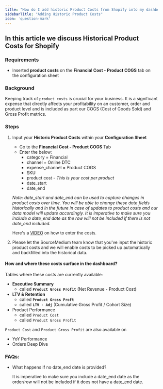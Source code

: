 ```yaml
---
title: "How do I add historic Product Costs from Shopify into my dashboard"
sidebarTitle: "Adding Historic Product Costs"
icon: 'question-mark'
---
```

## In this article we discuss Historical Product Costs for Shopify

### Requirements

- Inserted **product costs** on the **Financial Cost - Product COGS** tab on the configuration sheet

### Background

Keeping track of `product costs` is crucial for your business. It is a significant expense that directly affects your profitability on an customer, order and product level and is included as part our COGS (Cost of Goods Sold) and Gross Profit metrics.

### Steps

1. Input your **Historic Product Costs** within your **Configuration Sheet**
    - Go to the **Financial Cost - Product COGS** Tab 
    - Enter the below: 
        - category = Financial
        - channel = Online DTC 
        - expense_channel = Product COGS
        - SKU
        - product cost - *This is your cost per product* 
        - date_start
        - date_end <br />
    
    *Note: date_start and date_end can be used to capture changes in product costs over time. You will be able to change these date fields historically and in the future in case of updates to product costs and our data model will update accordingly. 
        It is imperative to make sure you include a date_end date as the row will not be included if there is not date_end included.*
        
    
    Here's a [VIDEO](https://www.loom.com/share/99d5e76bd7dc4ce597639799ce100f97) on how to enter the costs.
    
2. Please let the SourceMedium team know that you've input the historic product costs and we will enable costs to be picked up automatically and backfilled into the historical data. 
#### How and where these costs surface in the dashboard?

Tables where these costs are currently available:

- **Executive Summary**
    - called **`Product Gross Profit`** (Net Revenue - Product Cost)
- **LTV & Retention**
    - called **`Product Gross Proft`**
    - called **`LTV - Adj`** (Cumulative Gross Profit / Cohort Size)
- Product Performance
    - called `Product Cost`
    - called `Product Gross Profit`
        
        

`Product Cost` and `Product Gross Profit` are also available on

- YoY Performance
- Orders Deep Dive

### FAQs:

- What happens if no date_end date is provided?
    
    It is imperative to make sure you include a date_end date as the order/row will not be included if it does not have a date_end date.